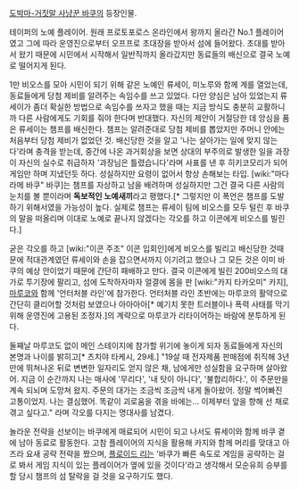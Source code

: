 [[도박마-거짓말 사냥꾼 바쿠]]의 등장인물.

테이퍼의 노예 플레이어. 원래 프로토포로스 온라인에서 왕까지 올라간 No.1 플레이어였고 그에 따라 운영진으로부터 오프프로 초대장을 받아서 섬에 들어왔다. 초대를 받아서 왔기 때문에 시민에서 시작해서 일반직까지 올라갔지만 동료들의 배신으로 결국 노예로 떨어지게 된다. 

1만 비오스를 모아 시민이 되기 위해 같은 노예인 류세이, 미노루와 함께 계를 열었는데, 동료들에게 당첨 제비를 알려주는 속임수를 쓰고 있었다. 다만 양심은 남아 있었는지 류세이가 좀더 확실한 방법으로 속임수를 쓰자고 했을 때는 지금 방식도 충분히 교활하니까 다른 사람에게도 기회를 줘야 한다며 반대했다. 자신의 제안이 거절당한 데 앙심을 품은 류세이는 챔프를 배신한다. 챔프는  알려준대로 당첨 제비를 뽑았지만 주머니 안에는 처음부터 당첨 제비가 없었던 것. 배신당한 것을 알고 '나는 살아가는 일에 맞지 않는다'라며 충격을 받는데, 중간에 나온 과거회상을 보면 상대의 부주의로 발생한 일을 과장이 자신의 실수로 취급하자 '과장님은 틀렸습니다'라며 사표를 낸 후 히키코모리가 되어 게임만 하며 지냈던듯 하다. 성실하지만 요령이 없어서 항상 손해보는 타입. [wiki:"마다라메 바쿠" 바쿠]는 챔프를 자상하고 남을 배려하며 성실하지만 그건 결국 다른 사람의 눈치를 볼 뿐이라며 '''독보적인 노예새끼'''라고 평했다.[* 그렇지만 이 폭언은 챔프를 도발하기 위해서였을 가능성이 높다. 실제로 챔프는 류세이 팀에 비오스를 모두 털린 후 바쿠의 말을 떠올리며 이대로 노예로 끝나지 않겠다는 각오를 하고 이콘에게 비오스를 빌린다.]   

굳은 각오를 하고 [wiki:"이콘 주조" 이콘 입회인]에게 비오스를 빌리고 배신당한 것때문에 적대관계였던 류세이와 손을 잡으면서까지 이기려고 했으나 그 모든 것은 이미 바쿠의 예상 안이었기 때문에 간단히 패배하고 만다. 결국 이콘에게 빌린 200비오스의 대가로 투기장에 팔리고, 섬에 도착하자마자 얼결에 몸을 판 [wiki:"카지 타카오미" 카지], [[마루코]]와 함께 '언터처블 라인'에 참가한다. 언터처블 라인 초반에는 마루코의 활약으로 간단히 클리어할 것처럼 보였으나 아아아아[* 예기치 못한 트러블이나 폭력 사태를 막기 위해 운영진에 고용된 조정자.]의 계략으로 마루코가 리타이어하는 바람에 분투하게 된다. 

둘째날 마루코도 없이 메인 스테이지에 참가할 위기에 놓이게 되자 동료들에게 자신의 본명과 나이를 밝히고[* 츠치야 타케시, 29세.] "19살 때 전자제품 판매점에 취직해 3년 만에 뛰쳐나온 뒤로 변변한 일자리도 얻지 않은 채, 남에게만 성실함을 요구하며 살아왔어. 지금 이 순간까지 나는 매사에 '무리다', '내 탓이 아니다', '불합리하다.', 이 주문만을 계속 되뇌며 도망쳐 왔지. 주문의 대가는 조금씩 조금씩 내게 돌아왔어. 정말 썩어빠진 고통이었지. 나는 결심했어. 똑같이 괴로움을 겪을 바에는... 이제부터 앞을 향해 선 채로 겪고 싶다고." 라며 각오를 다지는 명대사를 남겼다. 

놀라운 전략을 선보이는 바쿠에게 매료되어 시민이 되고 나서도 류세이와 함께 바쿠 곁에 남아 동료로 활동한다. 고참 플레이어의 지식을 활용해 카지와 함께 머리를 맞대고 아즈라 요새 공략 전략을 짰으며, [[플로이드 리]]는 '바쿠가 빠른 속도로 게임을 공략하는 걸로 봐서 게임 지식이 있는 플레이어가 옆에 있을 것이다'라고 생각해서 모순유희 승부를 할 당시 챔프의 섬 탈락을 걸 것을 요구하기도 했다. 
